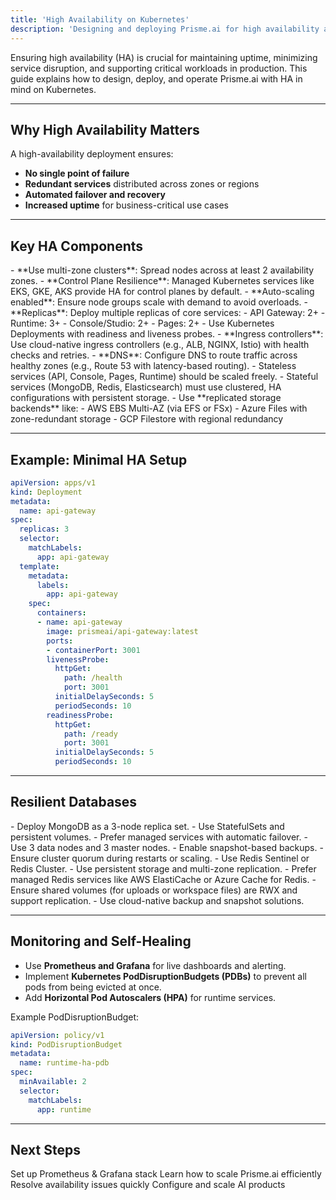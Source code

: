 ```yaml
---
title: 'High Availability on Kubernetes'
description: 'Designing and deploying Prisme.ai for high availability and fault tolerance on Kubernetes clusters.'
---
```



Ensuring high availability (HA) is crucial for maintaining uptime, minimizing service disruption, and supporting critical workloads in production. This guide explains how to design, deploy, and operate Prisme.ai with HA in mind on Kubernetes.

---

## Why High Availability Matters

A high-availability deployment ensures:

- **No single point of failure**
- **Redundant services** distributed across zones or regions
- **Automated failover and recovery**
- **Increased uptime** for business-critical use cases

---

## Key HA Components

<AccordionGroup>

<Accordion title="Kubernetes Cluster Architecture">
- **Use multi-zone clusters**: Spread nodes across at least 2 availability zones.
- **Control Plane Resilience**: Managed Kubernetes services like EKS, GKE, AKS provide HA for control planes by default.
- **Auto-scaling enabled**: Ensure node groups scale with demand to avoid overloads.
</Accordion>

<Accordion title="Microservice Redundancy">
- **Replicas**: Deploy multiple replicas of core services:
  - API Gateway: 2+
  - Runtime: 3+
  - Console/Studio: 2+
  - Pages: 2+
- Use Kubernetes Deployments with readiness and liveness probes.
</Accordion>

<Accordion title="Load Balancing & Ingress">
- **Ingress controllers**: Use cloud-native ingress controllers (e.g., ALB, NGINX, Istio) with health checks and retries.
- **DNS**: Configure DNS to route traffic across healthy zones (e.g., Route 53 with latency-based routing).
</Accordion>

<Accordion title="Stateless vs Stateful Services">
- Stateless services (API, Console, Pages, Runtime) should be scaled freely.
- Stateful services (MongoDB, Redis, Elasticsearch) must use clustered, HA configurations with persistent storage.
</Accordion>

<Accordion title="Storage Availability">
- Use **replicated storage backends** like:
  - AWS EBS Multi-AZ (via EFS or FSx)
  - Azure Files with zone-redundant storage
  - GCP Filestore with regional redundancy
</Accordion>

</AccordionGroup>

---

## Example: Minimal HA Setup

```yaml
apiVersion: apps/v1
kind: Deployment
metadata:
  name: api-gateway
spec:
  replicas: 3
  selector:
    matchLabels:
      app: api-gateway
  template:
    metadata:
      labels:
        app: api-gateway
    spec:
      containers:
      - name: api-gateway
        image: prismeai/api-gateway:latest
        ports:
        - containerPort: 3001
        livenessProbe:
          httpGet:
            path: /health
            port: 3001
          initialDelaySeconds: 5
          periodSeconds: 10
        readinessProbe:
          httpGet:
            path: /ready
            port: 3001
          initialDelaySeconds: 5
          periodSeconds: 10
```

---

## Resilient Databases

<CardGroup cols={2}>

<Card title="MongoDB Replica Set" icon="database">
- Deploy MongoDB as a 3-node replica set.
- Use StatefulSets and persistent volumes.
- Prefer managed services with automatic failover.
</Card>

<Card title="Elasticsearch Cluster" icon="magnifying-glass">
- Use 3 data nodes and 3 master nodes.
- Enable snapshot-based backups.
- Ensure cluster quorum during restarts or scaling.
</Card>

<Card title="Redis HA" icon="memory">
- Use Redis Sentinel or Redis Cluster.
- Use persistent storage and multi-zone replication.
- Prefer managed Redis services like AWS ElastiCache or Azure Cache for Redis.
</Card>

<Card title="Storage Redundancy" icon="file">
- Ensure shared volumes (for uploads or workspace files) are RWX and support replication.
- Use cloud-native backup and snapshot solutions.
</Card>

</CardGroup>

---

## Monitoring and Self-Healing

- Use **Prometheus and Grafana** for live dashboards and alerting.
- Implement **Kubernetes PodDisruptionBudgets (PDBs)** to prevent all pods from being evicted at once.
- Add **Horizontal Pod Autoscalers (HPA)** for runtime services.

Example PodDisruptionBudget:
```yaml
apiVersion: policy/v1
kind: PodDisruptionBudget
metadata:
  name: runtime-ha-pdb
spec:
  minAvailable: 2
  selector:
    matchLabels:
      app: runtime
```

---

## Next Steps

<CardGroup cols={2}>
  <Card
    title="Monitoring & Grafana"
    icon="chart-line"
    href="/self-hosting/kubernetes/prometheus-grafana-operator"
  >
    Set up Prometheus & Grafana stack
  </Card>
  <Card
    title="Operations & Scaling"
    icon="tools"
    href="/self-hosting/operations/scaling"
  >
    Learn how to scale Prisme.ai efficiently
  </Card>
  <Card
    title="Troubleshooting"
    icon="circle-exclamation"
    href="/self-hosting/operations/troubleshooting"
  >
    Resolve availability issues quickly
  </Card>
  <Card
    title="AI Configuration"
    icon="cogs"
    href="/self-hosting/configuration/ai-securechat"
  >
    Configure and scale AI products
  </Card>
</CardGroup>